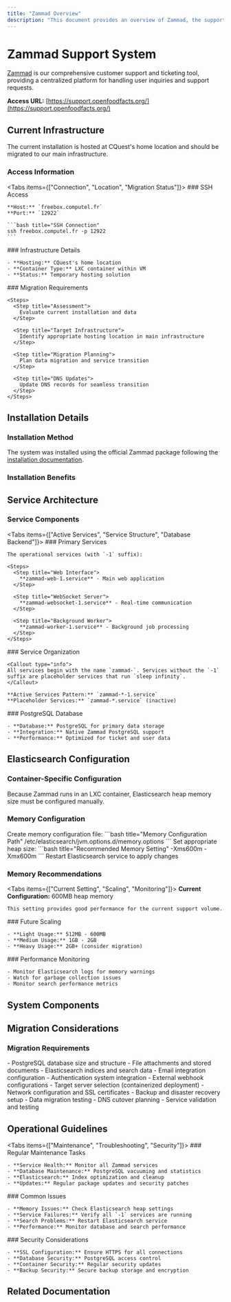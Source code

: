 ```yaml
---
title: "Zammad Overview"
description: "This document provides an overview of Zammad, the support tool used by Open Food Facts. It covers its installation, accessibility, underlying services, and configuration details, including Elasticsearch heap memory settings for optimal performance."
---
```



# Zammad Support System

<Card title="Customer Support Platform" description="Zammad ticketing system for Open Food Facts support">

[Zammad](https://zammad.org/) is our comprehensive customer support and ticketing tool, providing a centralized platform for handling user inquiries and support requests.

**Access URL:** [https://support.openfoodfacts.org/](https://support.openfoodfacts.org/)

</Card>

## Current Infrastructure

<Callout type="warn">
The current installation is hosted at CQuest's home location and should be migrated to our main infrastructure.
</Callout>

### Access Information

<Tabs items={["Connection", "Location", "Migration Status"]}>
  <Tab value="Connection">
    ### SSH Access
    
    **Host:** `freebox.computel.fr`  
    **Port:** `12922`
    
    ```bash title="SSH Connection"
    ssh freebox.computel.fr -p 12922
    ```
  </Tab>
  
  <Tab value="Location">
    ### Infrastructure Details
    
    - **Hosting:** CQuest's home location
    - **Container Type:** LXC container within VM
    - **Status:** Temporary hosting solution
  </Tab>
  
  <Tab value="Migration Status">
    ### Migration Requirements
    
    <Steps>
      <Step title="Assessment">
        Evaluate current installation and data
      </Step>
      
      <Step title="Target Infrastructure">
        Identify appropriate hosting location in main infrastructure
      </Step>
      
      <Step title="Migration Planning">
        Plan data migration and service transition
      </Step>
      
      <Step title="DNS Updates">
        Update DNS records for seamless transition
      </Step>
    </Steps>
  </Tab>
</Tabs>

## Installation Details

### Installation Method

The system was installed using the official Zammad package following the [installation documentation](https://docs.zammad.org/en/latest/install/package.html).

### Installation Benefits

<Cards>
  <Card title="Standard Deployment" description="Uses official package management" />
  <Card title="System Integration" description="Integrates with systemd services" />
  <Card title="Update Path" description="Clear upgrade path for future versions" />
</Cards>


## Service Architecture


### Service Components

<Tabs items={["Active Services", "Service Structure", "Database Backend"]}>
  <Tab value="Active Services">
    ### Primary Services
    
    The operational services (with `-1` suffix):
    
    <Steps>
      <Step title="Web Interface">
        **zammad-web-1.service** - Main web application
      </Step>
      
      <Step title="WebSocket Server">
        **zammad-websocket-1.service** - Real-time communication
      </Step>
      
      <Step title="Background Worker">
        **zammad-worker-1.service** - Background job processing
      </Step>
    </Steps>
  </Tab>
  
  <Tab value="Service Structure">
    ### Service Organization
    
    <Callout type="info">
    All services begin with the name `zammad-`. Services without the `-1` suffix are placeholder services that run `sleep infinity`.
    </Callout>
    
    **Active Services Pattern:** `zammad-*-1.service`  
    **Placeholder Services:** `zammad-*.service` (inactive)
  </Tab>
  
  <Tab value="Database Backend">
    ### PostgreSQL Database
    
    - **Database:** PostgreSQL for primary data storage
    - **Integration:** Native Zammad PostgreSQL support
    - **Performance:** Optimized for ticket and user data
  </Tab>
</Tabs>

## Elasticsearch Configuration

### Container-Specific Configuration

<Callout type="warn">
Because Zammad runs in an LXC container, Elasticsearch heap memory size must be configured manually.
</Callout>

### Memory Configuration

<Steps>
  <Step title="Configuration File">
    Create memory configuration file:
    ```bash title="Memory Configuration Path"
    /etc/elasticsearch/jvm.options.d/memory.options
    ```
  </Step>
  
  <Step title="Memory Setting">
    Set appropriate heap size:
    ```bash title="Recommended Memory Setting"
    -Xms600m
    -Xmx600m
    ```
  </Step>
  
  <Step title="Service Restart">
    Restart Elasticsearch service to apply changes
  </Step>
</Steps>

### Memory Recommendations

<Tabs items={["Current Setting", "Scaling", "Monitoring"]}>
  <Tab value="Current Setting">
    **Current Configuration:** 600MB heap memory
    
    This setting provides good performance for the current support volume.
  </Tab>
  
  <Tab value="Scaling">
    ### Future Scaling
    
    - **Light Usage:** 512MB - 600MB
    - **Medium Usage:** 1GB - 2GB  
    - **Heavy Usage:** 2GB+ (consider migration)
  </Tab>
  
  <Tab value="Monitoring">
    ### Performance Monitoring
    
    - Monitor Elasticsearch logs for memory warnings
    - Watch for garbage collection issues
    - Monitor search performance metrics
  </Tab>
</Tabs>


## System Components

<Cards>
  <Card title="Web Application" description="Main Zammad web interface for ticket management" />
  <Card title="WebSocket Service" description="Real-time updates and notifications" />
  <Card title="Background Workers" description="Email processing and automated tasks" />
  <Card title="PostgreSQL" description="Primary database for tickets and user data" />
  <Card title="Elasticsearch" description="Advanced search and indexing capabilities" />
</Cards>

## Migration Considerations

### Migration Requirements

<Steps>
  <Step title="Data Assessment">
    - PostgreSQL database size and structure
    - File attachments and stored documents
    - Elasticsearch indices and search data
  </Step>
  
  <Step title="Service Dependencies">
    - Email integration configuration
    - Authentication system integration
    - External webhook configurations
  </Step>
  
  <Step title="Infrastructure Planning">
    - Target server selection (containerized deployment)
    - Network configuration and SSL certificates
    - Backup and disaster recovery setup
  </Step>
  
  <Step title="Migration Execution">
    - Data migration testing
    - DNS cutover planning
    - Service validation and testing
  </Step>
</Steps>

## Operational Guidelines

<Tabs items={["Maintenance", "Troubleshooting", "Security"]}>
  <Tab value="Maintenance">
    ### Regular Maintenance Tasks
    
    - **Service Health:** Monitor all Zammad services
    - **Database Maintenance:** PostgreSQL vacuuming and statistics
    - **Elasticsearch:** Index optimization and cleanup
    - **Updates:** Regular package updates and security patches
  </Tab>
  
  <Tab value="Troubleshooting">
    ### Common Issues
    
    - **Memory Issues:** Check Elasticsearch heap settings
    - **Service Failures:** Verify all `-1` services are running
    - **Search Problems:** Restart Elasticsearch service
    - **Performance:** Monitor database and search performance
  </Tab>
  
  <Tab value="Security">
    ### Security Considerations
    
    - **SSL Configuration:** Ensure HTTPS for all connections
    - **Database Security:** PostgreSQL access control
    - **Container Security:** Regular security updates
    - **Backup Security:** Secure backup storage and encryption
  </Tab>
</Tabs>

## Related Documentation

<Cards>
  <Card 
    title="Zammad Documentation" 
    description="Official Zammad installation and configuration guide"
    href="https://docs.zammad.org/en/latest/install/package.html"
  />
  <Card 
    title="Support Portal" 
    description="Access the live Zammad support system"
    href="https://support.openfoodfacts.org/"
  />
</Cards>